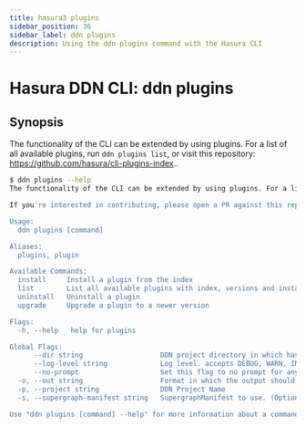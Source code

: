 ```yaml
---
title: hasura3 plugins
sidebar_position: 36
sidebar_label: ddn plugins
description: Using the ddn plugins command with the Hasura CLI
---
```


# Hasura DDN CLI: ddn plugins 

## Synopsis
The functionality of the CLI can be extended by using plugins. For a list of all available plugins, run ``ddn plugins list``, or visit this repository: https://github.com/hasura/cli-plugins-index..

```bash
$ ddn plugins --help
The functionality of the CLI can be extended by using plugins. For a list of all available plugins, run ``ddn plugins list``, or visit this repository: https://github.com/hasura/cli-plugins-index.

If you're interested in contributing, please open a PR against this repo.

Usage:
  ddn plugins [command]

Aliases:
  plugins, plugin

Available Commands:
  install     Install a plugin from the index
  list        List all available plugins with index, versions and installation status
  uninstall   Uninstall a plugin
  upgrade     Upgrade a plugin to a newer version

Flags:
  -h, --help   help for plugins

Global Flags:
      --dir string                   DDN project directory in which hasura.yaml is present (default ".")
      --log-level string             Log level. accepts DEBUG, WARN, INFO, ERROR, FATAL (default "INFO")
      --no-prompt                    Set this flag to no prompt for anything, the command fails if any input is missing
  -o, --out string                   Format in which the output should be printed, accepts table, json and yaml (default "table")
  -p, --project string               DDN Project Name
  -s, --supergraph-manifest string   SupergraphManifest to use. (Optional. DefaultSupergraphManifest used  if not provided)

Use "ddn plugins [command] --help" for more information about a command.
```

